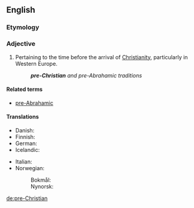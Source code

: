 ==English==

===Etymology===
{{prefix|pre|Christian}}

===Adjective===
{{en-adj|head=[[pre-|pre]]-[[Christian]]|-}}

# Pertaining to the time before the arrival of [[Christianity]], particularly in Western Europe.
#: '''''pre-Christian''' and pre-Abrahamic traditions''

====Related terms====
* [[pre-Abrahamic]]

====Translations====
{{trans-top|before the arrival of Christianity}}
* Danish: {{t|da|førkristen}}
* Finnish: {{t|fi|esikristillinen}}
* German: {{t+|de|vorchristlich}}
* Icelandic: {{t|is|forkristinn}}
{{trans-mid}}
* Italian: {{t|it|precristiano}}
* Norwegian: 
*: Bokmål: {{t|no|førkristen}}
*: Nynorsk: {{t|nn|førkristen}}
{{trans-bottom}}

[[de:pre-Christian]]